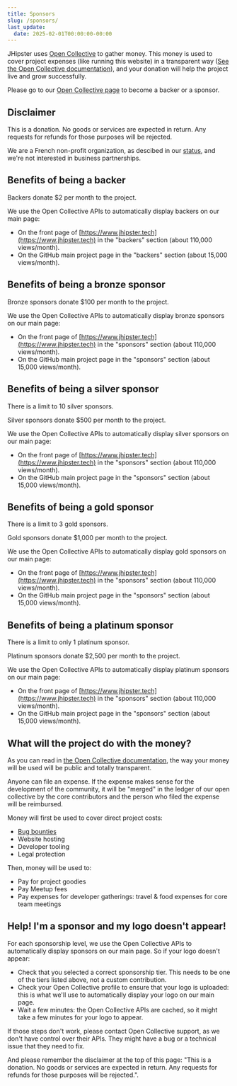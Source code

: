 ```yaml
---
title: Sponsors
slug: /sponsors/
last_update:
  date: 2025-02-01T00:00:00-00:00
---
```


JHipster uses [Open Collective](https://opencollective.com/generator-jhipster) to gather money. This money is used to cover project expenses (like running this website) in a transparent way ([See the Open Collective documentation](https://opencollective.com/how-it-works)), and your donation will help the project live and grow successfully.

Please go to our [Open Collective page](https://opencollective.com/generator-jhipster) to become a backer or a sponsor.

## Disclaimer

This is a donation. No goods or services are expected in return. Any requests for refunds for those purposes will be rejected.

We are a French non-profit organization, as descibed in our [status](/association/), and we're not interested in business partnerships.

## Benefits of being a backer

Backers donate $2 per month to the project.

We use the Open Collective APIs to automatically display backers on our main page:

- On the front page of [https://www.jhipster.tech](https://www.jhipster.tech) in the "backers" section (about 110,000 views/month).
- On the GitHub main project page in the "backers" section (about 15,000 views/month).


## Benefits of being a bronze sponsor

Bronze sponsors donate $100 per month to the project.

We use the Open Collective APIs to automatically display bronze sponsors on our main page:

- On the front page of [https://www.jhipster.tech](https://www.jhipster.tech) in the "sponsors" section (about 110,000 views/month).
- On the GitHub main project page in the "sponsors" section (about 15,000 views/month).


## Benefits of being a silver sponsor

There is a limit to 10 silver sponsors.

Silver sponsors donate $500 per month to the project.

We use the Open Collective APIs to automatically display silver sponsors on our main page:

- On the front page of [https://www.jhipster.tech](https://www.jhipster.tech) in the "sponsors" section (about 110,000 views/month).
- On the GitHub main project page in the "sponsors" section (about 15,000 views/month).


## Benefits of being a gold sponsor

There is a limit to 3 gold sponsors.

Gold sponsors donate $1,000 per month to the project.

We use the Open Collective APIs to automatically display gold sponsors on our main page:

- On the front page of [https://www.jhipster.tech](https://www.jhipster.tech) in the "sponsors" section (about 110,000 views/month).
- On the GitHub main project page in the "sponsors" section (about 15,000 views/month).


## Benefits of being a platinum sponsor

There is a limit to only 1 platinum sponsor.

Platinum sponsors donate $2,500 per month to the project.

We use the Open Collective APIs to automatically display platinum sponsors on our main page:

- On the front page of [https://www.jhipster.tech](https://www.jhipster.tech) in the "sponsors" section (about 110,000 views/month).
- On the GitHub main project page in the "sponsors" section (about 15,000 views/month).

## What will the project do with the money?

As you can read in [the Open Collective documentation](https://docs.opencollective.com), the way your money will be used will be public and totally transparent.

Anyone can file an expense. If the expense makes sense for the development of the community, it will be "merged" in the ledger of our open collective by the core contributors and the person who filed the expense will be reimbursed.

Money will first be used to cover direct project costs:

- [Bug bounties](/bug-bounties)
- Website hosting
- Developer tooling
- Legal protection

Then, money will be used to:

- Pay for project goodies
- Pay Meetup fees
- Pay expenses for developer gatherings: travel & food expenses for core team meetings

## Help! I'm a sponsor and my logo doesn't appear!

For each sponsorship level, we use the Open Collective APIs to automatically display sponsors on our main page. So if your logo doesn't appear:

- Check that you selected a correct sponsorship tier. This needs to be one of the tiers listed above, not a custom contribution.
- Check your Open Collective profile to ensure that your logo is uploaded: this is what we'll use to automatically display your logo on our main page.
- Wait a few minutes: the Open Collective APIs are cached, so it might take a few minutes for your logo to appear.

If those steps don't work, please contact Open Collective support, as we don't have control over their APIs. They might have a bug or a technical issue that they need to fix.

And please remember the disclaimer at the top of this page: "This is a donation. No goods or services are expected in return. Any requests for refunds for those purposes will be rejected.".
